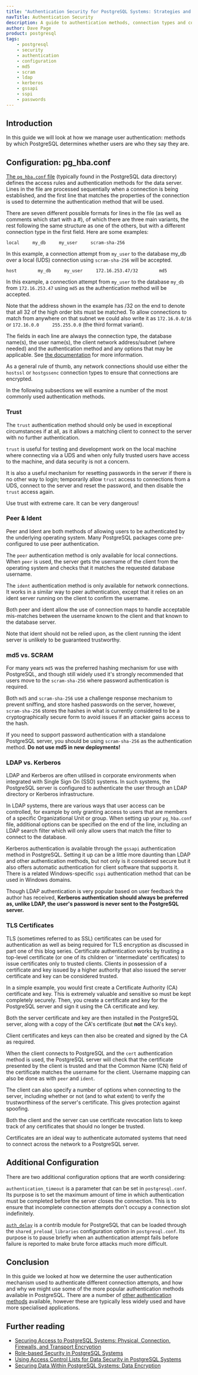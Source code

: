 ```yaml
---
title: "Authentication Security for PostgreSQL Systems: Strategies and Configuration"
navTitle: Authentication Security
description: A guide to authentication methods, connection types and configuration options for securing PostgreSQL systems
author: Dave Page
product: postgresql
tags:
    - postgresql
    - security
    - authentication
    - configuration
    - md5
    - scram
    - ldap
    - kerberos
    - gssapi
    - sspi
    - passwords
---
```


## Introduction

In this guide we will look at how we manage user authentication: methods by which PostgreSQL determines whether users are who they say they are.

## Configuration: pg_hba.conf

[The `pg_hba.conf` file](https://www.postgresql.org/docs/current/auth-pg-hba-conf.html) (typically found in the PostgreSQL data directory) defines the access rules and authentication methods for the data server. Lines in the file are processed sequentially when a connection is being established, and the first line that matches the properties of the connection is used to determine the authentication method that will be used.

There are seven different possible formats for lines in the file (as well as comments which start with a #), of which there are three main variants, the rest following the same structure as one of the others, but with a different connection type in the first field. Here are some examples:

```
local     my_db     my_user     scram-sha-256
```

In this example, a connection attempt from `my_user` to the database my_db over a local (UDS) connection using `scram-sha-256` will be accepted.

```
host        my_db     my_user     172.16.253.47/32        md5
```

In this example, a connection attempt from `my_user` to the database `my_db` from `172.16.253.47` using `md5` as the authentication method will be accepted.

Note that the address shown in the example has /32 on the end to denote that all 32 of the high order bits must be matched. To allow connections to match from anywhere on that subnet we could also write it as `172.16.0.0/16` or `172.16.0.0     255.255.0.0` (the third format variant).

The fields in each line are always the connection type, the database name(s), the user name(s), the client network address/subnet (where needed) and the authentication method and any options that may be applicable. See [the documentation](https://www.postgresql.org/docs/current/auth-pg-hba-conf.html) for more information.

As a general rule of thumb, any network connections should use either the `hostssl` or `hostgssenc` connection types to ensure that connections are encrypted.

In the following subsections we will examine a number of the most commonly used authentication methods. 

### Trust

The `trust` authentication method should only be used in exceptional circumstances if at all, as it allows a matching client to connect to the server with no further authentication.

`trust` is useful for testing and development work on the local machine where connecting via a UDS and when only fully trusted users have access to the machine, and data security is not a concern.

It is also a useful mechanism for resetting passwords in the server if there is no other way to login; temporarily allow `trust` access to connections from a UDS, connect to the server and reset the password, and then disable the `trust` access again.

<Attention>Use trust with extreme care. It can be very dangerous!</Attention>

### Peer & Ident

Peer and Ident are both methods of allowing users to be authenticated by the underlying operating system. Many PostgreSQL packages come pre-configured to use peer authentication.

The `peer` authentication method is only available for local connections. When `peer` is used, the server gets the username of the client from the operating system and checks that it matches the requested database username.

The `ident` authentication method is only available for network connections. It works in a similar way to peer authentication, except that it relies on an ident server running on the client to confirm the username. 

Both peer and ident allow the use of connection maps to handle acceptable mis-matches between the username known to the client and that known to the database server.

<Attention>Note that ident should not be relied upon, as the client running the ident server is unlikely to be guaranteed trustworthy.</Attention>

### md5 vs. SCRAM

For many years `md5` was the preferred hashing mechanism for use with PostgreSQL, and though still widely used it's strongly recommended that users move to the `scram-sha-256` where password authentication is required.

Both `md5` and `scram-sha-256` use a challenge response mechanism to prevent sniffing, and store hashed passwords on the server, however, `scram-sha-256` stores the hashes in what is currently considered to be a cryptographically secure form to avoid issues if an attacker gains access to the hash.

If you need to support password authentication with a standalone PostgreSQL server, you should be using `scram-sha-256` as the authentication method. **Do not use md5 in new deployments!**

### LDAP vs. Kerberos

LDAP and Kerberos are often utilised in corporate environments when integrated with Single Sign On (SSO) systems. In such systems, the PostgreSQL server is configured to authenticate the user through an LDAP directory or Kerberos infrastructure. 

In LDAP systems, there are various ways that user access can be controlled, for example by only granting access to users that are members of a specific Organizational Unit or group. When setting up your `pg_hba.conf` file, additional options can be specified on the end of the line, including an LDAP search filter which will only allow users that match the filter to connect to the database.

Kerberos authentication is available through the `gssapi` authentication method in PostgreSQL. Setting it up can be a little more daunting than LDAP and other authentication methods, but not only is it considered secure but it also offers automatic authentication for client software that supports it. There is a related Windows-specific `sspi` authentication method that can be used in Windows domains.

Though LDAP authentication is very popular based on user feedback the author has received, **Kerberos authentication should always be preferred as, unlike LDAP, the user's password is never sent to the PostgreSQL server.**

### TLS Certificates

TLS (sometimes referred to as SSL) certificates can be used for authentication as well as being required for TLS encryption as discussed in part one of this blog series. Certificate authentication works by trusting a top-level certificate (or one of its children or 'intermediate' certificates) to issue certificates only to trusted clients. Clients in possession of a certificate and key issued by a higher authority that also issued the server certificate and key can be considered trusted.

In a simple example, you would first create a Certificate Authority (CA) certificate and key. This is extremely valuable and sensitive so must be kept completely securely. Then, you create a certificate and key for the PostgreSQL server and sign it using the CA certificate and key.

Both the server certificate and key are then installed in the PostgreSQL server, along with a copy of the CA's certificate (but **not** the CA's key).

Client certificates and keys can then also be created and signed by the CA as required.

When the client connects to PostgreSQL and the `cert` authentication method is used, the PostgreSQL server will check that the certificate presented by the client is trusted and that the Common Name (CN) field of the certificate matches the username for the client. Username mapping can also be done as with `peer` and `ident`.

The client can also specify a number of options when connecting to the server, including whether or not (and to what extent) to verify the trustworthiness of the server's certificate. This gives protection against spoofing.

Both the client and the server can use certificate revocation lists to keep track of any certificates that should no longer be trusted.

Certificates are an ideal way to authenticate automated systems that need to connect across the network to a PostgreSQL server.

## Additional Configuration

There are two additional configuration options that are worth considering:

`authentication_timeout` is a parameter that can be set in `postgresql.conf`. Its purpose is to set the maximum amount of time in which authentication must be completed before the server closes the connection. This is to ensure that incomplete connection attempts don't occupy a connection slot indefinitely.

[`auth_delay`](https://www.postgresql.org/docs/current/auth-delay.html) is a contrib module for PostgreSQL that can be loaded through the `shared_preload_libraries` configuration option in `postgresql.conf`. Its purpose is to pause briefly when an authentication attempt fails before failure is reported to make brute force attacks much more difficult.

## Conclusion

In this guide we looked at how we determine the user authentication mechanism used to authenticate different connection attempts, and how and why we might use some of the more popular authentication methods available in PostgreSQL. There are a number of [other authentication methods](https://www.postgresql.org/docs/12/client-authentication.html) available, however these are typically less widely used and have more specialised applications.

## Further reading

- [Securing Access to PostgreSQL Systems: Physical, Connection, Firewalls, and Transport Encryption](securing-access-to-postgres)
- [Role-based Security in PostgreSQL Systems](securing-roles-in-postgres)
- [Using Access Control Lists for Data Security in PostgreSQL Systems](access-control-lists-in-postgres)
- [Securing Data Within PostgreSQL Systems: Data Encryption](encryption-within-postgres)

